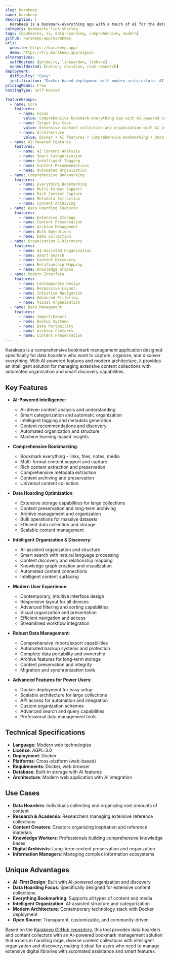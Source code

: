 ```yaml
---
slug: karakeep
name: Karakeep
description: |
  Karakeep is a bookmark-everything app with a touch of AI for the data hoarders out there. Built with modern technologies and Docker support, it provides comprehensive bookmark management with AI-powered features for organizing and discovering content.
category: bookmarks-link-sharing
tags: [bookmarks, ai, data-hoarding, comprehensive, modern]
github: karakeep-app/karakeep
urls:
  website: https://karakeep.app/
  demo: https://try.karakeep.app/signin
alternatives:
  selfHosted: [grimoire, linkwarden, linkace]
  nonSelfHosted: [notion, obsidian, roam-research]
deployment:
  difficulty: "Easy"
  justification: "Docker-based deployment with modern architecture. AI-powered features with straightforward setup for comprehensive bookmark and content management."
pricingModel: Free
hostingType: Self-Hosted

featureGroups:
  - name: Core
    features:
      - name: Focus
        value: Comprehensive bookmark-everything app with AI-powered organization for data hoarders
      - name: Target Use Case
        value: Extensive content collection and organization with AI assistance
      - name: Architecture
        value: Docker + AI features + Comprehensive bookmarking + Data hoarding + Modern tech
  - name: AI-Powered Features
    features:
      - name: AI Content Analysis
      - name: Smart Categorization
      - name: Intelligent Tagging
      - name: Content Recommendations
      - name: Automated Organization
  - name: Comprehensive Bookmarking
    features:
      - name: Everything Bookmarking
      - name: Multi-Format Support
      - name: Rich Content Capture
      - name: Metadata Extraction
      - name: Content Archiving
  - name: Data Hoarding Features
    features:
      - name: Extensive Storage
      - name: Content Preservation
      - name: Archive Management
      - name: Bulk Operations
      - name: Data Collection
  - name: Organization & Discovery
    features:
      - name: AI-Assisted Organization
      - name: Smart Search
      - name: Content Discovery
      - name: Relationship Mapping
      - name: Knowledge Graphs
  - name: Modern Interface
    features:
      - name: Contemporary Design
      - name: Responsive Layout
      - name: Intuitive Navigation
      - name: Advanced Filtering
      - name: Visual Organization
  - name: Data Management
    features:
      - name: Import/Export
      - name: Backup Systems
      - name: Data Portability
      - name: Archive Features
      - name: Content Preservation
---
```


Karakeep is a comprehensive bookmark management application designed specifically for data hoarders who want to capture, organize, and discover everything. With AI-powered features and modern architecture, it provides an intelligent solution for managing extensive content collections with automated organization and smart discovery capabilities.

## Key Features

- **AI-Powered Intelligence**:

  - AI-driven content analysis and understanding
  - Smart categorization and automatic organization
  - Intelligent tagging and metadata generation
  - Content recommendations and discovery
  - Automated organization and structure
  - Machine learning-based insights

- **Comprehensive Bookmarking**:

  - Bookmark everything - links, files, notes, media
  - Multi-format content support and capture
  - Rich content extraction and preservation
  - Comprehensive metadata extraction
  - Content archiving and preservation
  - Universal content collection

- **Data Hoarding Optimization**:

  - Extensive storage capabilities for large collections
  - Content preservation and long-term archiving
  - Archive management and organization
  - Bulk operations for massive datasets
  - Efficient data collection and storage
  - Scalable content management

- **Intelligent Organization & Discovery**:

  - AI-assisted organization and structure
  - Smart search with natural language processing
  - Content discovery and relationship mapping
  - Knowledge graph creation and visualization
  - Automated content connections
  - Intelligent content surfacing

- **Modern User Experience**:

  - Contemporary, intuitive interface design
  - Responsive layout for all devices
  - Advanced filtering and sorting capabilities
  - Visual organization and presentation
  - Efficient navigation and access
  - Streamlined workflow integration

- **Robust Data Management**:

  - Comprehensive import/export capabilities
  - Automated backup systems and protection
  - Complete data portability and ownership
  - Archive features for long-term storage
  - Content preservation and integrity
  - Migration and synchronization tools

- **Advanced Features for Power Users**:
  - Docker deployment for easy setup
  - Scalable architecture for large collections
  - API access for automation and integration
  - Custom organization schemes
  - Advanced search and query capabilities
  - Professional data management tools

## Technical Specifications

- **Language**: Modern web technologies
- **License**: AGPL-3.0
- **Deployment**: Docker
- **Platforms**: Cross-platform (web-based)
- **Requirements**: Docker, web browser
- **Database**: Built-in storage with AI features
- **Architecture**: Modern web application with AI integration

## Use Cases

- **Data Hoarders**: Individuals collecting and organizing vast amounts of content
- **Research & Academia**: Researchers managing extensive reference collections
- **Content Creators**: Creators organizing inspiration and reference materials
- **Knowledge Workers**: Professionals building comprehensive knowledge bases
- **Digital Archivists**: Long-term content preservation and organization
- **Information Managers**: Managing complex information ecosystems

## Unique Advantages

- **AI-First Design**: Built with AI-powered organization and discovery
- **Data Hoarding Focus**: Specifically designed for extensive content collections
- **Everything Bookmarking**: Supports all types of content and media
- **Intelligent Organization**: AI-assisted structure and categorization
- **Modern Architecture**: Contemporary technology stack with Docker deployment
- **Open Source**: Transparent, customizable, and community-driven

Based on the [Karakeep GitHub repository](https://github.com/karakeep-app/karakeep), this tool provides data hoarders and content collectors with an AI-powered bookmark management solution that excels in handling large, diverse content collections with intelligent organization and discovery, making it ideal for users who need to manage extensive digital libraries with automated assistance and smart features.
